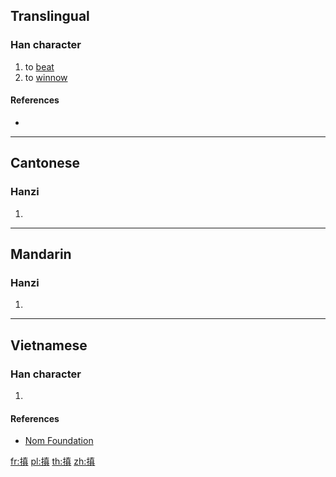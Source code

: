 ==Translingual==

===Han character===
{{Han char|rn=64|rad=手|as=10|sn=13|four=54081|canj=QJBC|ids=⿰扌真}}

# to [[beat]]
# to [[winnow]]

====References====
* {{Han ref|kx=0448.230|dkj=12526|hdz=31929.060|uh=6437|ud=25655|bh=DDA7|bd=56743}}

----

==Cantonese==

===Hanzi===
{{yue-hanzi|jyut=[[tin4]]|y=tin4}}

# {{defn|lang=yue|sort=手10}}

----

==Mandarin==

===Hanzi===
{{cmn-hanzi|pin=[[tián]] ([[tian2]]), [[shēn]] ([[shen1]])|wg=t'ien<sup>2</sup>, shen<sup>1</sup>}}

# {{defn|lang=cmn|sort=手10}}

----

==Vietnamese==

===Han character===
{{vi-readings|rs=手10|hanviet=[[chăn]], [[xăn]], [[đền]], [[xắn]]}}

# {{defn|lang=vi|sort=手10}}

====References====
* [http://nomfoundation.org/common/nom_details.php?codepoint=6437 Nom Foundation]

[[fr:搷]]
[[pl:搷]]
[[th:搷]]
[[zh:搷]]